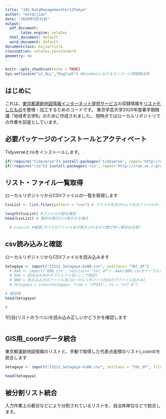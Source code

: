 ```yaml
---
title: "JAS_DataManagementFor13Tokyo"
author: "kotdijian"
date: "2020年5月31日"
output:
  pdf_document:
       latex_engine: xelatex 
  html_document: default
  word_document: default
documentclass: bxjsarticle
classoption: xelatex,ja=standard
geometry: no
---
```


```r
knitr::opts_chunk$set(echo = TRUE)
Sys.setlocale("LC_ALL","English") #Windowsにおけるエンコード問題解決用
```

## はじめに  
これは、[東京都遺跡地図情報インターネット提供サービス](https://tokyo-iseki.metro.tokyo.lg.jp/)の収録情報を[リスト化したもの](https://github.com/kotdijian/ChiikiKoukoB-2020/tree/master/13Tokyo)を整理・加工するためのコードです。
東京学芸大学2020年度春学期開講「地域考古学B」のために作成されました。
現時点ではローカルリポジトリでの作業を前提としています。

## 必要パッケージのインストールとアクティベート
Tidyverseとrioをインストールします。  
```r
if(!require("tidyverse")) install.packages('tidyverse', repos='http://cran.us.r-project.org')  #tidyverseのチェックとインストール  
if(!require("rio")) install.packages('rio', repos='http://cran.us.r-project.org')  #rioのチェックとインストール  

```

## リスト・ファイル一覧取得
ローカルリポジトリからCSVファイルの一覧を取得します
```r
CsvList <- list.files(pattern = "csv") # ファイル形式がcsvであるファイルの一覧をCsvListに収納

length(CsvList) #ファイルの数を確認
head(CsvList) # 最初の数行だけ表示する場合

  # CsvList #確認(すべてのファイル名が表示されるので数が多い場合は注意)

```

## csv読み込みと確認
ローカルリポジトリからCSVファイルを読み込みます
```r
Setagaya <- import("13112_Setagaya-ku08.csv", setclass= "tbl_df")
  # AAA <- import("BBB.csv", setclass= "tbl_df")：AAAにBBB.csvをテーブルとして(setclass = "tbl_df")読み込み
  # AAA = 読み込み先のオブジェクト名(ここで指定)
  # BBB = 読み込み元のファイル名(ローカルリポジトリ内なのでファイル名のみ)
  # Setagaya = iconv(Setagaya, from = "CP932", to = "utf-8")

# 確認用
head(Setagaya)

# 

```

1行目(リストのラベル)を読み込み正しいかどうかを確認します
```r

```

## GIS用_coordデータ統合
東京都遺跡地図情報のリストと、手動で取得した代表点座標のリスト(_coord)を統合します
```r
Setagaya <- import("13112_Setagaya-ku08.csv", setclass = "tbl_df", fileEncoding = "utf8")

head(Setagaya)
```

## 被分割リスト統合
入力作業上の都合などにより分割されているリストを、自治体単位などで統合します。




